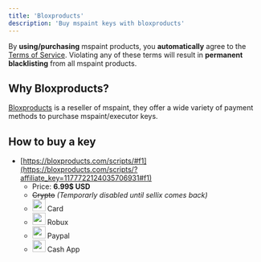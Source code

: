 ```yaml
---
title: 'Bloxproducts'
description: 'Buy mspaint keys with bloxproducts'
---
```


<Callout type="warn">By **using/purchasing** mspaint products, you **automatically** agree to the [Terms of Service](https://www.mspaint.cc/tos). Violating any of these terms will result in **permanent blacklisting** from all mspaint products.</Callout>

## Why Bloxproducts?
[Bloxproducts](https://bloxproducts.com/r/1177722124035706931) is a reseller of mspaint, they offer a wide variety of payment methods to purchase mspaint/executor keys.

## How to buy a key
- [https://bloxproducts.com/scripts/#f1](https://bloxproducts.com/scripts/?affiliate_key=1177722124035706931#f1)
    - Price: **6.99$ USD**
    - ~~Crypto~~ *(Temporarly disabled until sellix comes back)*
    - <div className="flex align-center gap-2"> <img src="/images/icons/card.svg" width="26" height="24" style={{ verticalAlign: "middle", margin: "0" }} /> <span>Card</span> </div>
    - <div className="flex align-center gap-2"> <img src="/images/icons/robux.svg" width="26" height="24" style={{ verticalAlign: "middle", margin: "0" }} /> <span>Robux</span> </div>
    - <div className="flex align-center gap-2"> <img src="/images/icons/paypal.svg" width="26" height="24" style={{ verticalAlign: "middle", margin: "0" }} /> <span>Paypal</span> </div>
    - <div className="flex align-center gap-2"> <img src="/images/icons/cashapp.svg" width="26" height="24" style={{ verticalAlign: "middle", margin: "0" }} /> <span>Cash App</span> </div>